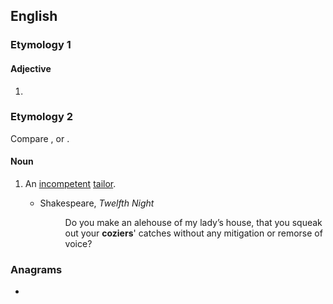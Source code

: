 ==English==

===Etymology 1===

====Adjective====
{{head|en|adjective comparative form}}

# {{en-comparative of|cosy}}

===Etymology 2===
Compare {{cog|fro|coussier||maker of mattresses}}, or {{m|fro|couseor||tailor}}.

====Noun====
{{en-noun}}

# {{lb|en|obsolete}} An [[incompetent]] [[tailor]].
#* Shakespeare, ''Twelfth Night''
#*: Do you make an alehouse of my lady’s house, that you squeak out your '''coziers'''' catches without any mitigation or remorse of voice?

{{Webster 1913}}

===Anagrams===
* {{anagrams|en|Croesi|Crœsi|Recios|cories|croise|croisé|scorie}}
